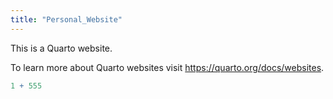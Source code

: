 ```yaml
---
title: "Personal_Website"
---
```


This is a Quarto website.

To learn more about Quarto websites visit <https://quarto.org/docs/websites>.

```r
1 + 555
```
